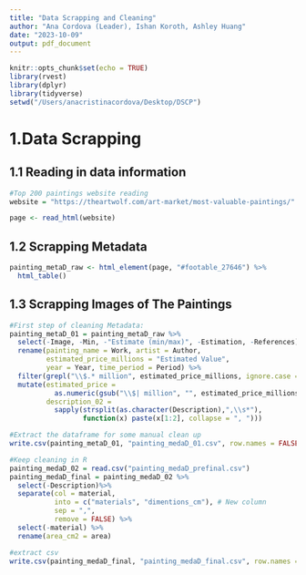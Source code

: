 ```yaml
---
title: "Data Scrapping and Cleaning"
author: "Ana Cordova (Leader), Ishan Koroth, Ashley Huang"
date: "2023-10-09"
output: pdf_document
---
```


```r
knitr::opts_chunk$set(echo = TRUE)
library(rvest)
library(dplyr)
library(tidyverse)
setwd("/Users/anacristinacordova/Desktop/DSCP")
```

# 1.Data Scrapping 
## 1.1 Reading in data information 
```r
#Top 200 paintings website reading
website = "https://theartwolf.com/art-market/most-valuable-paintings/"

page <- read_html(website)
```

## 1.2 Scrapping Metadata
```r
painting_metaD_raw <- html_element(page, "#footable_27646") %>%
  html_table()
```

## 1.3 Scrapping  Images of The Paintings
```r
#First step of cleaning Metadata:
painting_metaD_01 = painting_metaD_raw %>%
  select(-Image, -Min, -"Estimate (min/max)", -Estimation, -References) %>%
  rename(painting_name = Work, artist = Author, 
         estimated_price_millions = "Estimated Value", 
         year = Year, time_period = Period) %>%
  filter(grepl("\\$.* million", estimated_price_millions, ignore.case = TRUE, perl = TRUE)) %>%
  mutate(estimated_price = 
           as.numeric(gsub("\\$| million", "", estimated_price_millions)),
         description_02 = 
           sapply(strsplit(as.character(Description),",\\s*"), 
                  function(x) paste(x[1:2], collapse = ", ")))
```

```r
#Extract the dataframe for some manual clean up
write.csv(painting_metaD_01, "painting_medaD_01.csv", row.names = FALSE)
```

```r
#Keep cleaning in R
painting_medaD_02 = read.csv("painting_medaD_prefinal.csv")
painting_medaD_final = painting_medaD_02 %>%
  select(-Description)%>%
  separate(col = material,            
           into = c("materials", "dimentions_cm"), # New column 
           sep = ",",                            
           remove = FALSE) %>%
  select(-material) %>%
  rename(area_cm2 = area)
```


```r
#extract csv
write.csv(painting_medaD_final, "painting_medaD_final.csv", row.names = FALSE)
```



